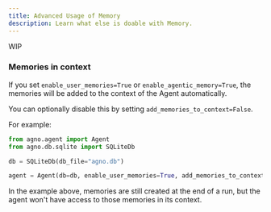 ```yaml
---
title: Advanced Usage of Memory
description: Learn what else is doable with Memory.
---
```


WIP



### Memories in context

If you set `enable_user_memories=True` or `enable_agentic_memory=True`, the memories will be added to the context of the Agent automatically.

You can optionally disable this by setting `add_memories_to_context=False`.

For example:

```python
from agno.agent import Agent
from agno.db.sqlite import SQLiteDb

db = SQLiteDb(db_file="agno.db")

agent = Agent(db=db, enable_user_memories=True, add_memories_to_context=False)

```

In the example above, memories are still created at the end of a run, but the agent won't have access to those memories in its context.

